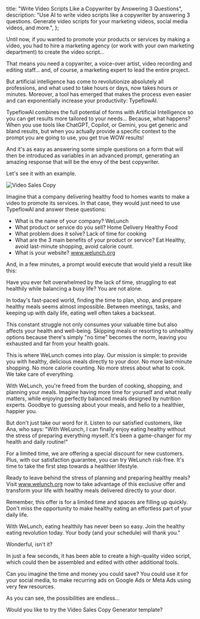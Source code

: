 
  title: "Write Video Scripts Like a Copywriter by Answering 3 Questions",
  description:
    "Use AI to write video scripts like a copywriter by answering 3 questions. Generate video scripts for your marketing videos, social media videos, and more.",
};

Until now, if you wanted to promote your products or services by making a video, you had to hire a marketing agency (or work with your own marketing department) to create the video script… 

That means you need a copywriter, a voice-over artist, video recording and editing staff... and, of course, a marketing expert to lead the entire project.

But artificial intelligence has come to revolutionize absolutely all professions, and what used to take hours or days, now takes hours or minutes. Moreover, a tool has emerged that makes the process even easier and can exponentially increase your productivity: TypeflowAI.

TypeflowAI combines the full potential of forms with Artificial Intelligence so you can get results more tailored to your needs... Because, what happens? When you use tools like ChatGPT, Copilot, or Gemini, you get generic and bland results, but when you actually provide a specific context to the prompt you are going to use, you get true WOW results!

And it's as easy as answering some simple questions on a form that will then be introduced as variables in an advanced prompt, generating an amazing response that will be the envy of the best copywriter.

Let's see it with an example.

<Image
  src={VideoSalesCopy}
  alt="Video Sales Copy"
  className="rounded-xl max-w-full" 
/>

Imagine that a company delivering healthy food to homes wants to make a video to promote its services. In that case, they would just need to use TypeflowAI and answer these questions:

<UseCaseCallout title="Example questions" type="questions">

- What is the name of your company? WeLunch
- What product or service do you sell? Home Delivery Healthy Food
- What problem does it solve? Lack of time for cooking
- What are the 3 main benefits of your product or service? Eat Healthy, avoid last-minute shopping, avoid calorie count.
- What is your website? www.welunch.org

</UseCaseCallout>

And, in a few minutes, a prompt would execute that would yield a result like this:

<UseCaseCallout title="Result" type="result">

Have you ever felt overwhelmed by the lack of time, struggling to eat healthily while balancing a busy life? You are not alone.

In today's fast-paced world, finding the time to plan, shop, and prepare healthy meals seems almost impossible. Between meetings, tasks, and keeping up with daily life, eating well often takes a backseat.

This constant struggle not only consumes your valuable time but also affects your health and well-being. Skipping meals or resorting to unhealthy options because there's simply "no time" becomes the norm, leaving you exhausted and far from your health goals.

This is where WeLunch comes into play. Our mission is simple: to provide you with healthy, delicious meals directly to your door. No more last-minute shopping. No more calorie counting. No more stress about what to cook. We take care of everything.

With WeLunch, you're freed from the burden of cooking, shopping, and planning your meals. Imagine having more time for yourself and what really matters, while enjoying perfectly balanced meals designed by nutrition experts. Goodbye to guessing about your meals, and hello to a healthier, happier you.

But don't just take our word for it. Listen to our satisfied customers, like Ana, who says: "With WeLunch, I can finally enjoy eating healthy without the stress of preparing everything myself. It's been a game-changer for my health and daily routine!"

For a limited time, we are offering a special discount for new customers. Plus, with our satisfaction guarantee, you can try WeLunch risk-free. It's time to take the first step towards a healthier lifestyle.

Ready to leave behind the stress of planning and preparing healthy meals? Visit www.welunch.org now to take advantage of this exclusive offer and transform your life with healthy meals delivered directly to your door.

Remember, this offer is for a limited time and spaces are filling up quickly. Don't miss the opportunity to make healthy eating an effortless part of your daily life.

With WeLunch, eating healthily has never been so easy. Join the healthy eating revolution today. Your body (and your schedule) will thank you."

</UseCaseCallout >

Wonderful, isn't it? 

In just a few seconds, it has been able to create a high-quality video script, which could then be assembled and edited with other additional tools.

Can you imagine the time and money you could save? You could use it for your social media, to make recurring ads on Google Ads or Meta Ads using very few resources.

As you can see, the possibilities are endless...

Would you like to try the Video Sales Copy Generator template?

